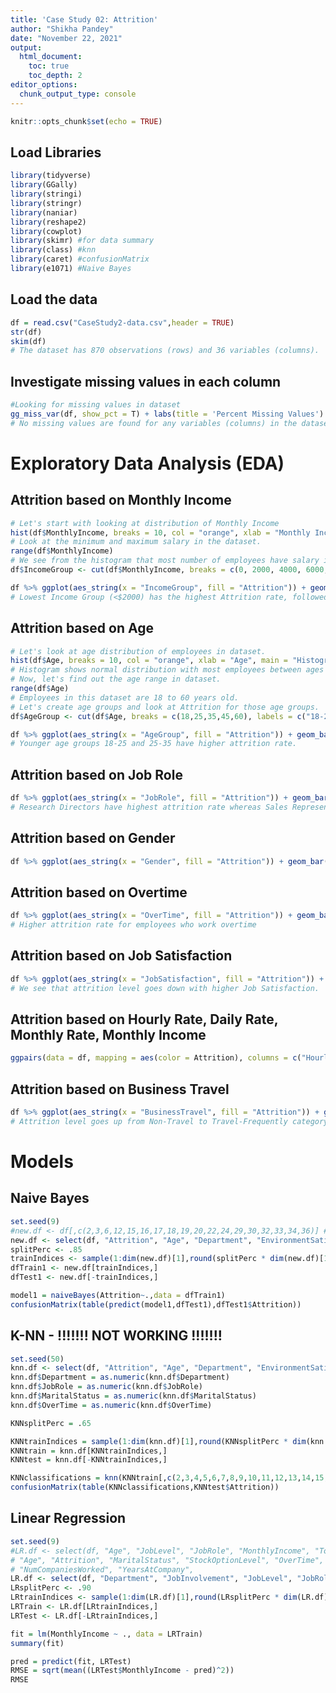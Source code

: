 ```yaml
---
title: 'Case Study 02: Attrition'
author: "Shikha Pandey"
date: "November 22, 2021"
output: 
  html_document:
    toc: true
    toc_depth: 2
editor_options: 
  chunk_output_type: console
---
```


```r
knitr::opts_chunk$set(echo = TRUE)
```

## Load Libraries
```r
library(tidyverse)
library(GGally)
library(stringi)
library(stringr)
library(naniar)
library(reshape2)
library(cowplot)
library(skimr) #for data summary
library(class) #knn
library(caret) #confusionMatrix
library(e1071) #Naive Bayes
```

## Load the data
```r
df = read.csv("CaseStudy2-data.csv",header = TRUE)
str(df)
skim(df)
# The dataset has 870 observations (rows) and 36 variables (columns).
```

## Investigate missing values in each column
```r
#Looking for missing values in dataset
gg_miss_var(df, show_pct = T) + labs(title = 'Percent Missing Values') + theme(plot.title = element_text(hjust = 0.5))
# No missing values are found for any variables (columns) in the dataset.
```


# Exploratory Data Analysis (EDA)

## Attrition based on Monthly Income
```r
# Let's start with looking at distribution of Monthly Income 
hist(df$MonthlyIncome, breaks = 10, col = "orange", xlab = "Monthly Income", main = "Histogram for Monthly Income")
# Look at the minimum and maximum salary in the dataset.
range(df$MonthlyIncome)
# We see from the histogram that most number of employees have salary in range 2000-4000 and then second highest range is 4000-6000. Let's create income groups and look at Attrition for those income groups.
df$IncomeGroup <- cut(df$MonthlyIncome, breaks = c(0, 2000, 4000, 6000, 10000, 15000, 20000), labels = c("<$2000","$2000-$4000","$4000-$6000","$6000-$10000","$10000-$15000","$15000-$20000"))

df %>% ggplot(aes_string(x = "IncomeGroup", fill = "Attrition")) + geom_bar(position = "fill") + scale_y_continuous(labels = scales::percent) + labs(x = "Income Group", y = "Percent Employees", title = "Attriton for Income Groups") + theme(plot.title = element_text(hjust = 0.5))
# Lowest Income Group (<$2000) has the highest Attrition rate, followed by second lowest Income Group ($2000-$4000).
```

## Attrition based on Age
```r
# Let's look at age distribution of employees in dataset.
hist(df$Age, breaks = 10, col = "orange", xlab = "Age", main = "Histogram for Employee Ages")
# Histogram shows normal distribution with most employees between ages of 25 and 40.
# Now, let's find out the age range in dataset.
range(df$Age)
# Employees in this dataset are 18 to 60 years old.
# Let's create age groups and look at Attrition for those age groups.
df$AgeGroup <- cut(df$Age, breaks = c(18,25,35,45,60), labels = c("18-25","25-35","35-45","45-60"), include.lowest = TRUE)

df %>% ggplot(aes_string(x = "AgeGroup", fill = "Attrition")) + geom_bar(position = "fill") + scale_y_continuous(labels = scales::percent) + labs(x = "Age Group", y = "Percent Employees", title = "Attriton for Age Groups") + theme(plot.title = element_text(hjust = 0.5))
# Younger age groups 18-25 and 25-35 have higher attrition rate.
```

## Attrition based on Job Role
```r
df %>% ggplot(aes_string(x = "JobRole", fill = "Attrition")) + geom_bar(position = "fill") + scale_y_continuous(labels = scales::percent) + labs(x = "Job Role", y = "Percent Employees", title = "Attriton for Job Role") + theme(plot.title = element_text(hjust = 0.5)) + coord_flip() + scale_x_discrete(labels = function(x) str_wrap(x, width = 12))
# Research Directors have highest attrition rate whereas Sales Representatives have the least. 
```

## Attrition based on Gender
```r
df %>% ggplot(aes_string(x = "Gender", fill = "Attrition")) + geom_bar(position = "fill") + scale_y_continuous(labels = scales::percent) + labs(x = "Gender", y = "Percent Employees", title = "Attriton for Gender") + theme(plot.title = element_text(hjust = 0.5))
```

## Attrition based on Overtime
```r
df %>% ggplot(aes_string(x = "OverTime", fill = "Attrition")) + geom_bar(position = "fill") + scale_y_continuous(labels = scales::percent) + labs(x = "Overtime", y = "Percent Employees", title = "Attriton for Overtime") + theme(plot.title = element_text(hjust = 0.5))
# Higher attrition rate for employees who work overtime
```

## Attrition based on Job Satisfaction
```r
df %>% ggplot(aes_string(x = "JobSatisfaction", fill = "Attrition")) + geom_bar(position = "fill") + scale_y_continuous(labels = scales::percent) + labs(x = "Job Satisfaction", y = "Percent Employees", title = "Attriton for Job Satisfaction") + theme(plot.title = element_text(hjust = 0.5))
# We see that attrition level goes down with higher Job Satisfaction.
```

## Attrition based on Hourly Rate, Daily Rate, Monthly Rate, Monthly Income
```r
ggpairs(data = df, mapping = aes(color = Attrition), columns = c("HourlyRate","DailyRate","MonthlyRate","MonthlyIncome"))
```

## Attrition based on Business Travel
```r
df %>% ggplot(aes_string(x = "BusinessTravel", fill = "Attrition")) + geom_bar(position = "fill") + scale_y_continuous(labels = scales::percent) + labs(x = "Business Travel", y = "Percent Employees", title = "Attriton for Business Travel") + theme(plot.title = element_text(hjust = 0.5))
# Attrition level goes up from Non-Travel to Travel-Frequently category.
```


# Models


## Naive Bayes
```r
set.seed(9)
#new.df <- df[,c(2,3,6,12,15,16,17,18,19,20,22,24,29,30,32,33,34,36)] # OR could be used as below
new.df <- select(df, "Attrition", "Age", "Department", "EnvironmentSatisfaction", "JobInvolvement", "JobLevel", "JobRole", "JobSatisfaction", "MaritalStatus", "MonthlyIncome", "NumCompaniesWorked", "OverTime", "StockOptionLevel", "TotalWorkingYears", "WorkLifeBalance", "YearsAtCompany", "YearsInCurrentRole", "YearsWithCurrManager")
splitPerc <- .85
trainIndices <- sample(1:dim(new.df)[1],round(splitPerc * dim(new.df)[1]))
dfTrain1 <- new.df[trainIndices,]
dfTest1 <- new.df[-trainIndices,]

model1 = naiveBayes(Attrition~.,data = dfTrain1)
confusionMatrix(table(predict(model1,dfTest1),dfTest1$Attrition))
```


## K-NN - !!!!!!! NOT WORKING !!!!!!!
```r
set.seed(50)
knn.df <- select(df, "Attrition", "Age", "Department", "EnvironmentSatisfaction", "JobInvolvement", "JobLevel", "JobRole", "JobSatisfaction", "MaritalStatus", "MonthlyIncome", "NumCompaniesWorked", "OverTime", "StockOptionLevel", "TotalWorkingYears", "WorkLifeBalance", "YearsAtCompany", "YearsInCurrentRole", "YearsWithCurrManager")
knn.df$Department = as.numeric(knn.df$Department)
knn.df$JobRole = as.numeric(knn.df$JobRole)
knn.df$MaritalStatus = as.numeric(knn.df$MaritalStatus)
knn.df$OverTime = as.numeric(knn.df$OverTime)

KNNsplitPerc = .65

KNNtrainIndices = sample(1:dim(knn.df)[1],round(KNNsplitPerc * dim(knn.df)[1]))
KNNtrain = knn.df[KNNtrainIndices,]
KNNtest = knn.df[-KNNtrainIndices,]

KNNclassifications = knn(KNNtrain[,c(2,3,4,5,6,7,8,9,10,11,12,13,14,15,16,17,18)],KNNtest[,c(2,3,4,5,6,7,8,9,10,11,12,13,14,15,16,17,18)],KNNtrain$Attrition, prob = TRUE, k = 7)
confusionMatrix(table(KNNclassifications,KNNtest$Attrition))
```


## Linear Regression
```r
set.seed(9)
#LR.df <- select(df, "Age", "JobLevel", "JobRole", "MonthlyIncome", "TotalWorkingYears")
# "Age", "Attrition", "MaritalStatus", "StockOptionLevel", "OverTime", "JobSatisfaction", "EnvironmentSatisfaction", 
# "NumCompaniesWorked", "YearsAtCompany", 
LR.df <- select(df, "Department", "JobInvolvement", "JobLevel", "JobRole", "MonthlyIncome", "TotalWorkingYears", "WorkLifeBalance", "YearsInCurrentRole", "YearsWithCurrManager")
LRsplitPerc <- .90
LRtrainIndices <- sample(1:dim(LR.df)[1],round(LRsplitPerc * dim(LR.df)[1]))
LRTrain <- LR.df[LRtrainIndices,]
LRTest <- LR.df[-LRtrainIndices,]

fit = lm(MonthlyIncome ~ ., data = LRTrain)
summary(fit)

pred = predict(fit, LRTest)
RMSE = sqrt(mean((LRTest$MonthlyIncome - pred)^2))
RMSE
```

